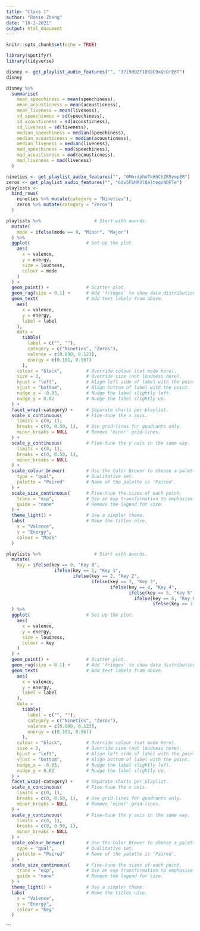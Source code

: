 ```yaml
---
title: "Class 1"
author: "Rosie Zheng"
date: "10-2-2021"
output: html_document
---
```


```r
knitr::opts_chunk$set(echo = TRUE)
```

```r
library(spotifyr)
library(tidyverse)
```

```r
disney <- get_playlist_audio_features("", "37i9dQZF1DX8C9xQcOrE6T")
disney
```
```r
disney %>%
  summarise(
    mean_speechiness = mean(speechiness),
    mean_acousticness = mean(acousticness),
    mean_liveness = mean(liveness),
    sd_speechiness = sd(speechiness),
    sd_acousticness = sd(acousticness),
    sd_liveness = sd(liveness),
    median_speechiness = median(speechiness),
    median_acousticness = median(acousticness),
    median_liveness = median(liveness),
    mad_speechiness = mad(speechiness),
    mad_acousticness = mad(acousticness),
    mad_liveness = mad(liveness)
  )
```
```r
nineties <- get_playlist_audio_features("", "0MmrdphoTkHhChZR5ympER")
zeros <- get_playlist_audio_features("", "6dv5FbNRVlQelteqnNDFTe")
playlists <-
  bind_rows(
    nineties %>% mutate(category = "Nineties"),
    zeros %>% mutate(category = "Zeros")
  )
```

```r
playlists %>%                    # Start with awards.
  mutate(
    mode = ifelse(mode == 0, "Minor", "Major")
  ) %>%
  ggplot(                     # Set up the plot.
    aes(
      x = valence,
      y = energy,
      size = loudness,
      colour = mode
    )
  ) +
  geom_point() +              # Scatter plot.
  geom_rug(size = 0.1) +      # Add 'fringes' to show data distribution.
  geom_text(                  # Add text labels from above.
    aes(
      x = valence,
      y = energy,
      label = label
    ),
    data = 
      tibble(
        label = c("", ""),
        category = c("Nineties", "Zeros"),
        valence = c(0.090, 0.123),
        energy = c(0.101, 0.967)
      ),
    colour = "black",         # Override colour (not mode here).
    size = 3,                 # Override size (not loudness here).
    hjust = "left",           # Align left side of label with the point.
    vjust = "bottom",         # Align bottom of label with the point.
    nudge_x = -0.05,          # Nudge the label slightly left.
    nudge_y = 0.02            # Nudge the label slightly up.
  ) +
  facet_wrap(~category) +     # Separate charts per playlist.
  scale_x_continuous(         # Fine-tune the x axis.
    limits = c(0, 1),
    breaks = c(0, 0.50, 1),   # Use grid-lines for quadrants only.
    minor_breaks = NULL       # Remove 'minor' grid-lines.
  ) +
  scale_y_continuous(         # Fine-tune the y axis in the same way.
    limits = c(0, 1),
    breaks = c(0, 0.50, 1),
    minor_breaks = NULL
  ) +
  scale_colour_brewer(        # Use the Color Brewer to choose a palette.
    type = "qual",            # Qualitative set.
    palette = "Paired"        # Name of the palette is 'Paired'.
  ) +
  scale_size_continuous(      # Fine-tune the sizes of each point.
    trans = "exp",            # Use an exp transformation to emphasise loud.
    guide = "none"            # Remove the legend for size.
  ) +
  theme_light() +             # Use a simpler theme.
  labs(                       # Make the titles nice.
    x = "Valence",
    y = "Energy",
    colour = "Mode"
  )
```

```r
playlists %>%                    # Start with awards.
  mutate(
    key = ifelse(key == 0, "Key 0", 
                  ifelse(key == 1, "Key 1",
                         ifelse(key == 2, "Key 2",
                                ifelse(key == 3, "Key 3",
                                       ifelse(key == 4, "Key 4",
                                              ifelse(key == 5, "Key 5",
                                                ifelse(key == 6, "Key 6",
                                                       ifelse(key == 7, "Key 7", ifelse(key == 8, "Key 8", ifelse(key == 9, "Key 9", ifelse(key == 10, "Key 10", ifelse(key == 11, "Key 11"))))))))))))
  ) %>%
  ggplot(                     # Set up the plot.
    aes(
      x = valence,
      y = energy,
      size = loudness,
      colour = key
    )
  ) +
  geom_point() +              # Scatter plot.
  geom_rug(size = 0.1) +      # Add 'fringes' to show data distribution.
  geom_text(                  # Add text labels from above.
    aes(
      x = valence,
      y = energy,
      label = label
    ),
    data = 
      tibble(
        label = c("", ""),
        category = c("Nineties", "Zeros"),
        valence = c(0.090, 0.123),
        energy = c(0.101, 0.967)
      ),
    colour = "black",         # Override colour (not mode here).
    size = 3,                 # Override size (not loudness here).
    hjust = "left",           # Align left side of label with the point.
    vjust = "bottom",         # Align bottom of label with the point.
    nudge_x = -0.05,          # Nudge the label slightly left.
    nudge_y = 0.02            # Nudge the label slightly up.
  ) +
  facet_wrap(~category) +     # Separate charts per playlist.
  scale_x_continuous(         # Fine-tune the x axis.
    limits = c(0, 1),
    breaks = c(0, 0.50, 1),   # Use grid-lines for quadrants only.
    minor_breaks = NULL       # Remove 'minor' grid-lines.
  ) +
  scale_y_continuous(         # Fine-tune the y axis in the same way.
    limits = c(0, 1),
    breaks = c(0, 0.50, 1),
    minor_breaks = NULL
  ) +
  scale_colour_brewer(        # Use the Color Brewer to choose a palette.
    type = "qual",            # Qualitative set.
    palette = "Paired"        # Name of the palette is 'Paired'.
  ) +
  scale_size_continuous(      # Fine-tune the sizes of each point.
    trans = "exp",            # Use an exp transformation to emphasise loud.
    guide = "none"            # Remove the legend for size.
  ) +
  theme_light() +             # Use a simpler theme.
  labs(                       # Make the titles nice.
    x = "Valence",
    y = "Energy",
    colour = "Key"
  )
```
```
